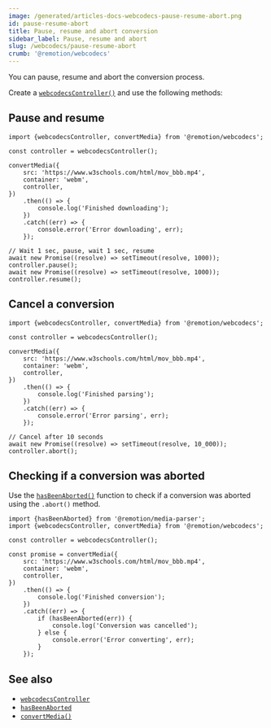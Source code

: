 ```yaml
---
image: /generated/articles-docs-webcodecs-pause-resume-abort.png
id: pause-resume-abort
title: Pause, resume and abort conversion
sidebar_label: Pause, resume and abort
slug: /webcodecs/pause-resume-abort
crumb: '@remotion/webcodecs'
---
```


You can pause, resume and abort the conversion process.

Create a [`webcodecsController()`](/docs/webcodecs/webcodecs-controller) and use the following methods:

## Pause and resume

```tsx twoslash title="Pause and resume"
import {webcodecsController, convertMedia} from '@remotion/webcodecs';

const controller = webcodecsController();

convertMedia({
	src: 'https://www.w3schools.com/html/mov_bbb.mp4',
	container: 'webm',
	controller,
})
	.then(() => {
		console.log('Finished downloading');
	})
	.catch((err) => {
		console.error('Error downloading', err);
	});

// Wait 1 sec, pause, wait 1 sec, resume
await new Promise((resolve) => setTimeout(resolve, 1000));
controller.pause();
await new Promise((resolve) => setTimeout(resolve, 1000));
controller.resume();
```

## Cancel a conversion

```tsx twoslash title="Cancel a conversion process"
import {webcodecsController, convertMedia} from '@remotion/webcodecs';

const controller = webcodecsController();

convertMedia({
	src: 'https://www.w3schools.com/html/mov_bbb.mp4',
	container: 'webm',
	controller,
})
	.then(() => {
		console.log('Finished parsing');
	})
	.catch((err) => {
		console.error('Error parsing', err);
	});

// Cancel after 10 seconds
await new Promise((resolve) => setTimeout(resolve, 10_000));
controller.abort();
```

## Checking if a conversion was aborted

Use the [`hasBeenAborted()`](/docs/media-parser/has-been-aborted) function to check if a conversion was aborted using the `.abort()` method.

```tsx twoslash title="Checking if a conversion was aborted"
import {hasBeenAborted} from '@remotion/media-parser';
import {webcodecsController, convertMedia} from '@remotion/webcodecs';

const controller = webcodecsController();

const promise = convertMedia({
	src: 'https://www.w3schools.com/html/mov_bbb.mp4',
	container: 'webm',
	controller,
})
	.then(() => {
		console.log('Finished conversion');
	})
	.catch((err) => {
		if (hasBeenAborted(err)) {
			console.log('Conversion was cancelled');
		} else {
			console.error('Error converting', err);
		}
	});
```

## See also

- [`webcodecsController`](/docs/webcodecs/webcodecs-controller)
- [`hasBeenAborted`](/docs/media-parser/has-been-aborted)
- [`convertMedia()`](/docs/webcodecs/convert-media)
